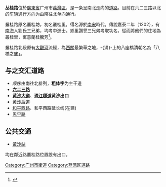 {{Infobox Guangzhou Road
|中文道路名称=丛 桂 路
|道路名称拼音= Conggui Lu
|图片=
|图片说明=
|道路属性=城市支路
|道路总长度= 0.735
|道路宽度= 13
|车速限制=
|行车线数量=2[[车道|车道]]
|所在地区=[[广州市|广州市]][[荔湾区|荔湾区]]
|起点=南起[[六二三路|六二三路]]
|终点=北至[[恩宁路|恩宁路]]
|道路命名日期= 
|命名缘由= [[宋代|宋代]]的丛桂坊
|道路旧名= 芽莱巷、三界庙前、宁溪大街、<br />梯云桥脚、梯云上街
|道路动工日期=
|通车日期=1931年扩建成马路
|路段主要建筑=[[西城都荟|西城都荟]]、[[黄沙水产市场|黄沙水产市场]]、[[黄沙公交总站|黄沙公交总站]]、<br />[[黄沙站|黄沙站]]
}}
'''丛桂路'''位於[[廣東省|廣東省]]广州市[[荔灣區|荔灣區]]，是一条呈南北走向的[[道路|道路]]。目前在六二三路以北的[[车辆|车辆]][[道路通行方向|通行方向]]为由南往北单向通行。

叢桂路原名叢桂坊，初名叢桂里，得名源於[[南宋|南宋]]時代。傳說嘉泰二年（1202），有[[南海区|南海]]人劉氏三兄弟，均考中進士。鄉里讚譽三兄弟考取功名，從而將他們的住地為叢桂里，寓意蘭桂騰芳<ref>{{Cite web|url=http://zcs.gd-info.gov.cn/shtml/lwq/shihua/dmzgu/2010/03/08/19203.shtml|title=地名掌故 丛 桂 坊|accessdate=|author=|date=2016-09-16|publisher=荔湾区地方志馆|archive-url=https://web.archive.org/web/20171201032834/http://zcs.gd-info.gov.cn/shtml/lwq/shihua/dmzgu/2010/03/08/19203.shtml|archive-date=2017-12-01|dead-url=yes}}</ref>。

叢桂路北段原有[[西关涌|大觀河]]流經，為[[西關|西關]]最繁華之地，-{涌}-上的八座橋清朝名為「八橋之盛」。

== 与之交汇道路 ==
*顺序由南往北排列，'''粗体字'''为主干道
*'''[[六二三路|六二三路]]'''
*'''[[黄沙大道|黄沙大道]]'''、'''[[珠江隧道|珠江隧道]]黄沙出口'''
*[[黄沙后道|黄沙后道]]
*[[和平路_(荔湾区)|和平西路]]、和平西路延长线(在建)
*[[恩宁路|恩宁路]]
==公共交通==
*{{广州地铁路线链接|1|SL}}{{广州地铁路线链接|6|S}} [[黃沙站|黃沙站]]
均在鄰近路叢桂路位置設有出口。

{{GZ-stub}}
[[Category:广州市街道|Category:广州市街道]]
[[Category:荔湾区道路|Category:荔湾区道路]]